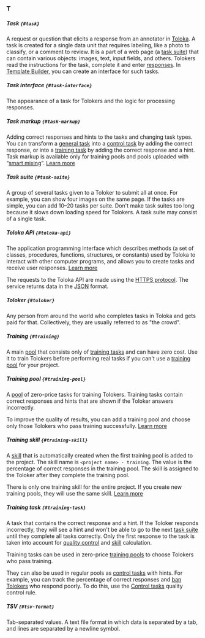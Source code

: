 ### T

##### Task `{#task}`

A request or question that elicits a response from an annotator in [Toloka](http://toloka.ai/). A task is created for a single data unit that requires labeling, like a photo to classify, or a comment to review. It is a part of a web page (a [task suite](#task-suite)) that can contain various objects: images, text, input fields, and others. Tolokers read the instructions for the task, complete it and enter [responses](#response). In [Template Builder](/docs/template-builder/), you can create an interface for such tasks.

##### Task interface `{#task-interface}`

The appearance of a task for Tolokers and the logic for processing responses.

##### Task markup `{#task-markup}`

Adding correct responses and hints to the tasks and changing task types. You can transform a [general task](#general-task) into a [control task](#control-task) by adding the correct response, or into a [training task](#training-task) by adding the correct response and a hint. Task markup is available only for training pools and pools uploaded with “[smart mixing](#smart-mixing)”. [Learn more](/docs/guide/task_markup)

##### Task suite `{#task-suite}`

A group of several tasks given to a Toloker to submit all at once. For example, you can show four images on the same page. If the tasks are simple, you can add 10–20 tasks per suite. Don't make task suites too long because it slows down loading speed for Tolokers. A task suite may consist of a single task.

##### Toloka API `{#toloka-api}`

The application programming interface which describes methods (a set of classes, procedures, functions, structures, or constants) used by Toloka to interact with other computer programs, and allows you to create tasks and receive user responses. [Learn more](https://toloka.ai/docs/api/api-reference/)

The requests to the Toloka API are made using the [HTTPS protocol](https://en.wikipedia.org/wiki/HTTPS). The service returns data in the [JSON](https://www.json.org/json-en.html) format.

##### Toloker `{#toloker}`
Any person from around the world who completes tasks in Toloka and gets paid for that. Collectively, they are usually referred to as "the crowd".

##### Training `{#training}`
A main [pool](#pool) that consists only of [training tasks](#training-task) and can have zero cost. Use it to train Tolokers before performing real tasks if you can't use a [training pool](#training-pool) for your project.

##### Training pool `{#training-pool}`

A [pool](#pool) of zero-price tasks for training Tolokers. Training tasks contain correct responses and hints that are shown if the Toloker answers incorrectly.

To improve the quality of results, you can add a training pool and choose only those Tolokers who pass training successfully. [Learn more](/docs/guide/train)

##### Training skill `{#training-skill}`

A [skill](#skill) that is automatically created when the first training pool is added to the project. The skill name is `<project name> - training`. The value is the percentage of correct responses in the training pool. The skill is assigned to the Toloker after they complete the training pool.

There is only one training skill for the entire project. If you create new training pools, they will use the same skill. [Learn more](/docs/guide/nav)

##### Training task `{#training-task}`

A task that contains the correct response and a hint. If the Toloker responds incorrectly, they will see a hint and won't be able to go to the next [task suite](#task-suite) until they complete all tasks correctly. Only the first response to the task is taken into account for [quality control](#quality-control) and [skill](#skill) calculation.

Training tasks can be used in zero-price [training pools](#training-pool) to choose Tolokers who pass training.

They can also be used in regular pools as [control tasks](#control-task) with hints. For example, you can track the percentage of correct responses and [ban Tolokers](#banning-tolokers) who respond poorly. To do this, use the [Control tasks](/docs/guide/goldenset) quality control rule.

##### TSV `{#tsv-format}`

Tab-separated values. A text file format in which data is separated by a tab, and lines are separated by a newline symbol.
